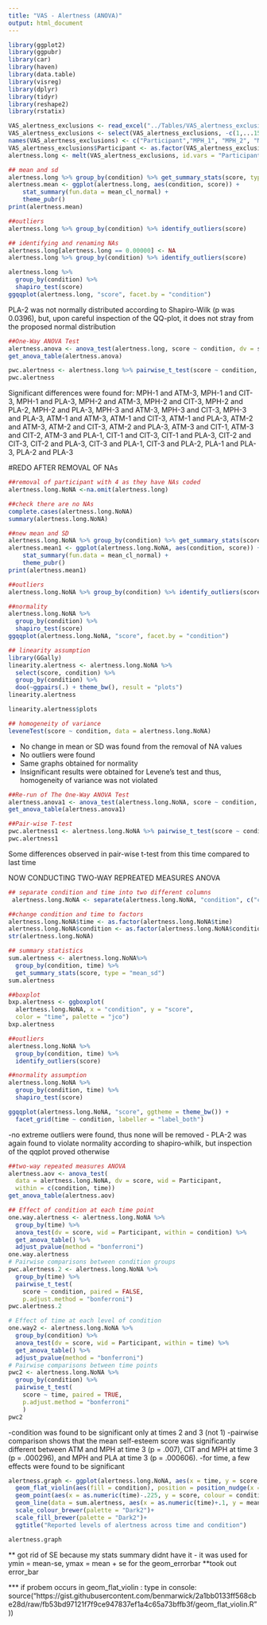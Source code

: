 ```yaml
---
title: "VAS - Alertness (ANOVA)"
output: html_document
---
```



```r
library(ggplot2)
library(ggpubr)
library(car)
library(haven)
library(data.table)
library(visreg)
library(dplyr)
library(tidyr)
library(reshape2)
library(rstatix)

VAS_alertness_exclusions <- read_excel("../Tables/VAS_alertness_exclusions.xlsx")
VAS_alertness_exclusions <- select(VAS_alertness_exclusions, -c(1,...15, ...16))
names(VAS_alertness_exclusions) <- c("Participant","MPH_1", "MPH_2", "MPH_3", "ATM_1", "ATM_2", "ATM_3", "CIT_1", "CIT_2", "CIT_3", "PLA_1", "PLA_2", "PLA_3")
VAS_alertness_exclusions$Participant <- as.factor(VAS_alertness_exclusions$Participant)
alertness.long <- melt(VAS_alertness_exclusions, id.vars = "Participant", variable.name = "condition", value.name = "score")

```

``` r
## mean and sd
alertness.long %>% group_by(condition) %>% get_summary_stats(score, type = "mean_sd")
alertness.mean <- ggplot(alertness.long, aes(condition, score)) +
    stat_summary(fun.data = mean_cl_normal) +
    theme_pubr()
print(alertness.mean)

##outliers
alertness.long %>% group_by(condition) %>% identify_outliers(score)

## identifying and renaming NAs
alertness.long[alertness.long == 0.00000] <- NA
alertness.long %>% group_by(condition) %>% identify_outliers(score)

alertness.long %>%
  group_by(condition) %>%
  shapiro_test(score)
ggqqplot(alertness.long, "score", facet.by = "condition")
```
 
 PLA-2 was not normally distributed according to Shapiro-Wilk (p was 0.0396), but, upon careful inspection of the QQ-plot, it does not stray from the proposed normal distribution 


```r
##One-Way ANOVA Test
alertness.anova <- anova_test(alertness.long, score ~ condition, dv = score, wid = Participant)
get_anova_table(alertness.anova)

pwc.alertness <- alertness.long %>% pairwise_t_test(score ~ condition, paired = TRUE, p.adjust.method = "bonferroni")
pwc.alertness

```

Significant differences were found for: MPH-1 and ATM-3, MPH-1 and CIT-3, MPH-1 and PLA-3, MPH-2 and ATM-3, MPH-2 and CIT-3, MPH-2 and PLA-2, MPH-2 and PLA-3, MPH-3 and ATM-3, MPH-3 and CIT-3, MPH-3 and PLA-3, ATM-1 and ATM-3, ATM-1 and CIT-3, ATM-1 and PLA-3, ATM-2 and ATM-3, ATM-2 and CIT-3, ATM-2 and PLA-3, ATM-3 and CIT-1, ATM-3 and CIT-2, ATM-3 and PLA-1, CIT-1 and CIT-3, CIT-1 and PLA-3, CIT-2 and CIT-3, CIT-2 and PLA-3, CIT-3 and PLA-1, CIT-3 and PLA-2, PLA-1 and PLA-3, PLA-2 and PLA-3



#REDO AFTER REMOVAL OF NAs

```r
##removal of participant with 4 as they have NAs coded 
alertness.long.NoNA <-na.omit(alertness.long)

##check there are no NAs
complete.cases(alertness.long.NoNA)
summary(alertness.long.NoNA)

##new mean and SD
alertness.long.NoNA %>% group_by(condition) %>% get_summary_stats(score, type = "mean_sd")
alertness.mean1 <- ggplot(alertness.long.NoNA, aes(condition, score)) +
    stat_summary(fun.data = mean_cl_normal) +
    theme_pubr()
print(alertness.mean1)

##outliers
alertness.long.NoNA %>% group_by(condition) %>% identify_outliers(score)

##normality 
alertness.long.NoNA %>%
  group_by(condition) %>%
  shapiro_test(score)
ggqqplot(alertness.long.NoNA, "score", facet.by = "condition")

## linearity assumption 
library(GGally)
linearity.alertness <- alertness.long.NoNA %>%
  select(score, condition) %>%
  group_by(condition) %>%
  doo(~ggpairs(.) + theme_bw(), result = "plots")
linearity.alertness

linearity.alertness$plots

## homogeneity of variance 
leveneTest(score ~ condition, data = alertness.long.NoNA)
```

- No change in mean or SD was found from the removal of NA values 
- No outliers were found 
- Same graphs obtained for normality 
- Insignificant results were obtained for Levene's test and thus, homogeneity of variance was not violated 

```r
##Re-run of The One-Way ANOVA Test
alertness.anova1 <- anova_test(alertness.long.NoNA, score ~ condition, dv = score, wid = Participant)
get_anova_table(alertness.anova1)

##Pair-wise T-test
pwc.alertness1 <- alertness.long.NoNA %>% pairwise_t_test(score ~ condition, paired = FALSE, p.adjust.method = "bonferroni")
pwc.alertness1

```

Some differences observed in pair-wise t-test from this time compared to last time 


NOW CONDUCTING TWO-WAY REPREATED MEASURES ANOVA 
``` r
## separate condition and time into two different columns
 alertness.long.NoNA <- separate(alertness.long.NoNA, "condition", c("condition", "time"))

##change condition and time to factors 
alertness.long.NoNA$time <- as.factor(alertness.long.NoNA$time)
alertness.long.NoNA$condition <- as.factor(alertness.long.NoNA$condition)
str(alertness.long.NoNA)

## summary statistics 
sum.alertness <- alertness.long.NoNA%>%
  group_by(condition, time) %>%
  get_summary_stats(score, type = "mean_sd")
sum.alertness

##boxplot
bxp.alertness <- ggboxplot(
  alertness.long.NoNA, x = "condition", y = "score",
  color = "time", palette = "jco")
bxp.alertness

##outliers 
alertness.long.NoNA %>%
  group_by(condition, time) %>%
  identify_outliers(score)

##normality assumption 
alertness.long.NoNA %>%
  group_by(condition, time) %>%
  shapiro_test(score)

ggqqplot(alertness.long.NoNA, "score", ggtheme = theme_bw()) +
  facet_grid(time ~ condition, labeller = "label_both")

```
-no extreme outliers were found, thus none will be removed 
- PLA-2 was again found to violate normality according to shapiro-whilk, but inspection of the qqplot proved otherwise


```r
##two-way repeated measures ANOVA 
alertness.aov <- anova_test(
  data = alertness.long.NoNA, dv = score, wid = Participant,
  within = c(condition, time))
get_anova_table(alertness.aov)

## Effect of condition at each time point
one.way.alertness <- alertness.long.NoNA %>%
  group_by(time) %>%
  anova_test(dv = score, wid = Participant, within = condition) %>%
  get_anova_table() %>%
  adjust_pvalue(method = "bonferroni")
one.way.alertness
# Pairwise comparisons between condition groups
pwc.alertness.2 <- alertness.long.NoNA %>%
  group_by(time) %>%
  pairwise_t_test(
    score ~ condition, paired = FALSE,
    p.adjust.method = "bonferroni")
pwc.alertness.2

# Effect of time at each level of condition
one.way2 <- alertness.long.NoNA %>%
  group_by(condition) %>%
  anova_test(dv = score, wid = Participant, within = time) %>%
  get_anova_table() %>%
  adjust_pvalue(method = "bonferroni")
# Pairwise comparisons between time points
pwc2 <- alertness.long.NoNA %>%
  group_by(condition) %>%
  pairwise_t_test(
    score ~ time, paired = TRUE,
    p.adjust.method = "bonferroni"
    )
pwc2
```
-condition was found to be significant only at times 2 and 3 (not 1)
-pairwise comparison shows that the mean self-esteem score was significantly different between ATM and MPH at time 3 (p = .007), CIT and MPH at time 3 (p = .000296), and MPH and PLA at time 3 (p = .000606).
-for time, a few effects were found to be significant

```r

alertness.graph <- ggplot(alertness.long.NoNA, aes(x = time, y = score, fill = condition)) +
  geom_flat_violin(aes(fill = condition), position = position_nudge(x = .1, y = 0), adjust = 1.5, trim = FALSE, alpha = .25, colour = NA) +
  geom_point(aes(x = as.numeric(time)-.225, y = score, colour = condition), position = position_jitter(width = .05), size = .25, shape = 20)  + geom_boxplot(aes(x = time, y = score, fill = condition), outlier.shape = NA, alpha = .5, width = .225, colour = "black") +
  geom_line(data = sum.alertness, aes(x = as.numeric(time)+.1, y = mean, group = condition, colour = condition), linetype = 3, size = .6) + geom_point(data = sum.alertness, aes(x = as.numeric(time)+.1, y = mean, group = condition, colour = condition), shape = 18) +
  scale_colour_brewer(palette = "Dark2")+
  scale_fill_brewer(palette = "Dark2")+
  ggtitle("Reported levels of alertness across time and condition")

alertness.graph

```
** got rid of SE because my stats summary didnt have it 
- it was used for ymin = mean-se, ymax = mean + se for the geom_errorbar
**took out error_bar


*** if probem occurs in geom_flat_violin : type in console: source("https://gist.githubusercontent.com/benmarwick/2a1bb0133ff568cbe28d/raw/fb53bd97121f7f9ce947837ef1a4c65a73bffb3f/geom_flat_violin.R"))